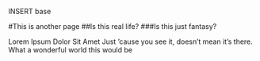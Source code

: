 INSERT base

#This is another page
##Is this real life?
###Is this just fantasy?

Lorem Ipsum Dolor Sit Amet
Just 'cause you see it, doesn't mean it's there.
What a wonderful world this would be
